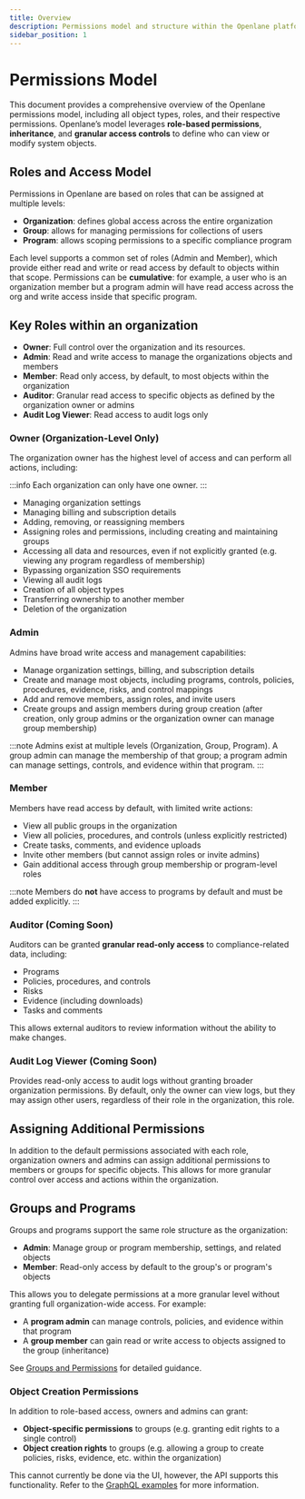```yaml
---
title: Overview
description: Permissions model and structure within the Openlane platform
sidebar_position: 1
---
```


# Permissions Model

This document provides a comprehensive overview of the Openlane permissions model, including all object types, roles, and their respective permissions.
Openlane’s model leverages **role-based permissions**, **inheritance**, and **granular access controls** to define who can view or modify system objects.

## Roles and Access Model

Permissions in Openlane are based on roles that can be assigned at multiple levels:

- **Organization**: defines global access across the entire organization
- **Group**: allows for managing permissions for collections of users
- **Program**: allows scoping permissions to a specific compliance program

Each level supports a common set of roles (Admin and Member), which provide either read and write or read access by default to objects within that scope. Permissions can be **cumulative**: for example, a user who is an organization member but a program admin will have read access across the org and write access inside that specific program.

## Key Roles within an organization

- **Owner**: Full control over the organization and its resources.
- **Admin**: Read and write access to manage the organizations objects and members
- **Member**: Read only access, by default, to most objects within the organization
- **Auditor**: Granular read access to specific objects as defined by the organization owner or admins
- **Audit Log Viewer**: Read access to audit logs only

### Owner  (Organization-Level Only)

The organization owner has the highest level of access and can perform all actions, including:

:::info
Each organization can only have one owner.
:::

- Managing organization settings
- Managing billing and subscription details
- Adding, removing, or reassigning members
- Assigning roles and permissions, including creating and maintaining groups
- Accessing all data and resources, even if not explicitly granted (e.g. viewing any program regardless of membership)
- Bypassing organization SSO requirements
- Viewing all audit logs
- Creation of all object types
- Transferring ownership to another member
- Deletion of the organization

### Admin

Admins have broad write access and management capabilities:

- Manage organization settings, billing, and subscription details
- Create and manage most objects, including programs, controls, policies, procedures, evidence, risks, and control mappings
- Add and remove members, assign roles, and invite users
- Create groups and assign members during group creation (after creation, only group admins or the organization owner can manage group membership)

:::note
Admins exist at multiple levels (Organization, Group, Program).
A group admin can manage the membership of that group; a program admin can manage settings, controls, and evidence within that program.
:::

### Member

Members have read access by default, with limited write actions:

- View all public groups in the organization
- View all policies, procedures, and controls (unless explicitly restricted)
- Create tasks, comments, and evidence uploads
- Invite other members (but cannot assign roles or invite admins)
- Gain additional access through group membership or program-level roles

:::note
Members do **not** have access to programs by default and must be added explicitly.
:::

### Auditor (Coming Soon)

Auditors can be granted **granular read-only access** to compliance-related data, including:

- Programs
- Policies, procedures, and controls
- Risks
- Evidence (including downloads)
- Tasks and comments

This allows external auditors to review information without the ability to make changes.

### Audit Log Viewer (Coming Soon)

Provides read-only access to audit logs without granting broader organization permissions.
By default, only the owner can view logs, but they may assign other users, regardless of their role in the organization, this role.

## Assigning Additional Permissions

In addition to the default permissions associated with each role, organization owners and admins can assign additional permissions to members or groups for specific objects. This allows for more granular control over access and actions within the organization.

## Groups and Programs

Groups and programs support the same role structure as the organization:

- **Admin**: Manage group or program membership, settings, and related objects
- **Member**: Read-only access by default to the group's or program's objects

This allows you to delegate permissions at a more granular level without granting full organization-wide access.
For example:

- A **program admin** can manage controls, policies, and evidence within that program
- A **group member** can gain read or write access to objects assigned to the group (inheritance)

See [Groups and Permissions](../groups/permissions.mdx) for detailed guidance.

### Object Creation Permissions

In addition to role-based access, owners and admins can grant:

- **Object-specific permissions** to groups (e.g. granting edit rights to a single control)
- **Object creation rights** to groups (e.g. allowing a group to create policies, risks, evidence, etc. within the organization)

This cannot currently be done via the UI, however, the API supports this functionality. Refer to the [GraphQL examples](../permissions/graphql.mdx) for more information.